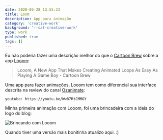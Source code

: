 ```yaml
---
date: 2020-06-28 13:55:23
title: Loom 
description: App para animação 
category: 'creative-work'
background: "--cat-creative-work"
type: work
published: true
tags: []
---
```


Eu não poderia fazer uma descrição melhor do que o [Cartoon Brew](https://www.cartoonbrew.com/tools/this-app-makes-creating-animated-loops-as-easy-as-playing-a-game-boy-188385.html) sobre a app [Looom](https://iorama.studio/):

<blockquote>
  Looom, A New App That Makes Creating Animated Loops As Easy As Playing A Game Boy
  - Cartoon Brew
</blockquote>

Uma app para fazer animações, Looom tem como diferencial sua interface descrita na review do canal [Ozanimate](https://www.youtube.com/channel/UC7elU-FMBAiP-8_mtLrGeOg): 

`youtube: https://youtu.be/Ww87RtCMMGY`

Minha primeira animação com Looom, foi uma brincadeira com a ideia do logo do blog: 

![Brincando com Looom](assets/img/looom-001.gif)

Quando tiver uma versão mais bonitinha atualizo aqui. :)